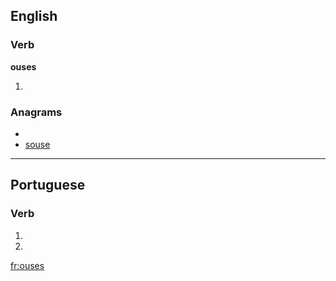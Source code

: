 ==English==

===Verb===
'''ouses'''

# {{third-person singular of|[[ouse]]}}

===Anagrams===
* {{alphagram|eossu}}
* [[souse#English|souse]]

----

==Portuguese==

===Verb===
{{pt-verb form}}

# {{pt-verb form of|[[ousar]]|ar|subjunctive|present|singular|second}}
# {{pt-verb form of|[[ousar]]|ar|imperative|negative|singular|second}}

[[fr:ouses]]